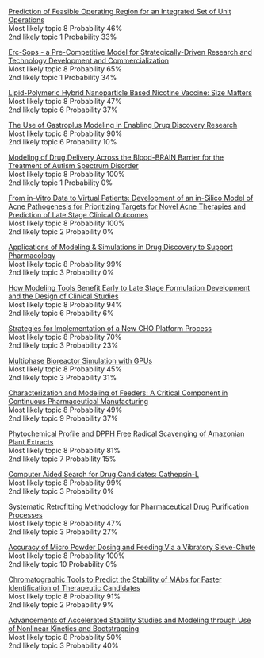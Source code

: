 [Prediction of Feasible Operating Region for an Integrated Set of Unit Operations](https://aiche.confex.com/aiche/2015/webprogram/Paper415050.html)   
Most likely topic 8  Probability 46%  
2nd likely topic 1  Probability 33%  


[Erc-Sops - a Pre-Competitive Model for Strategically-Driven Research and Technology Development and Commercialization](https://aiche.confex.com/aiche/2015/webprogram/Paper422671.html)   
Most likely topic 8  Probability 65%  
2nd likely topic 1  Probability 34%  


[Lipid-Polymeric Hybrid Nanoparticle Based Nicotine Vaccine: Size Matters](https://aiche.confex.com/aiche/2015/webprogram/Paper406800.html)   
Most likely topic 8  Probability 47%  
2nd likely topic 6  Probability 37%  


[The Use of Gastroplus Modeling in Enabling Drug Discovery Research](https://aiche.confex.com/aiche/2015/webprogram/Paper414059.html)   
Most likely topic 8  Probability 90%  
2nd likely topic 6  Probability 10%  


[Modeling of Drug Delivery Across the Blood-BRAIN Barrier for the Treatment of Autism Spectrum Disorder](https://aiche.confex.com/aiche/2015/webprogram/Paper430408.html)   
Most likely topic 8  Probability 100%  
2nd likely topic 1  Probability 0%  


[From in-Vitro Data to Virtual Patients: Development of an in-Silico Model of Acne Pathogenesis for Prioritizing Targets for Novel Acne Therapies and Prediction of Late Stage Clinical Outcomes](https://aiche.confex.com/aiche/2015/webprogram/Paper422560.html)   
Most likely topic 8  Probability 100%  
2nd likely topic 2  Probability 0%  


[Applications of Modeling & Simulations in Drug Discovery to Support Pharmacology](https://aiche.confex.com/aiche/2015/webprogram/Paper422856.html)   
Most likely topic 8  Probability 99%  
2nd likely topic 3  Probability 0%  


[How Modeling Tools Benefit Early to Late Stage Formulation Development and the Design of Clinical Studies](https://aiche.confex.com/aiche/2015/webprogram/Paper435605.html)   
Most likely topic 8  Probability 94%  
2nd likely topic 6  Probability 6%  


[Strategies for Implementation of a New CHO Platform Process](https://aiche.confex.com/aiche/2015/webprogram/Paper418751.html)   
Most likely topic 8  Probability 70%  
2nd likely topic 3  Probability 23%  


[Multiphase Bioreactor Simulation with GPUs](https://aiche.confex.com/aiche/2015/webprogram/Paper427057.html)   
Most likely topic 8  Probability 45%  
2nd likely topic 3  Probability 31%  


[Characterization and Modeling of Feeders: A Critical Component in Continuous Pharmaceutical Manufacturing](https://aiche.confex.com/aiche/2015/webprogram/Paper422817.html)   
Most likely topic 8  Probability 49%  
2nd likely topic 9  Probability 37%  


[Phytochemical Profile and DPPH Free Radical Scavenging of Amazonian Plant Extracts](https://aiche.confex.com/aiche/2015/webprogram/Paper418505.html)   
Most likely topic 8  Probability 81%  
2nd likely topic 7  Probability 15%  


[Computer Aided Search for Drug Candidates: Cathepsin-L](https://aiche.confex.com/aiche/2015/webprogram/Paper434812.html)   
Most likely topic 8  Probability 99%  
2nd likely topic 3  Probability 0%  


[Systematic Retrofitting Methodology for Pharmaceutical Drug Purification Processes](https://aiche.confex.com/aiche/2015/webprogram/Paper426939.html)   
Most likely topic 8  Probability 47%  
2nd likely topic 3  Probability 27%  


[Accuracy of Micro Powder Dosing and Feeding Via a Vibratory Sieve-Chute](https://aiche.confex.com/aiche/2015/webprogram/Paper427621.html)   
Most likely topic 8  Probability 100%  
2nd likely topic 10  Probability 0%  


[Chromatographic Tools to Predict the Stability of MAbs for Faster Identification of Therapeutic Candidates](https://aiche.confex.com/aiche/2015/webprogram/Paper431162.html)   
Most likely topic 8  Probability 91%  
2nd likely topic 2  Probability 9%  


[Advancements of Accelerated Stability Studies and Modeling through Use of Nonlinear Kinetics and Bootstrapping](https://aiche.confex.com/aiche/2015/webprogram/Paper434442.html)   
Most likely topic 8  Probability 50%  
2nd likely topic 3  Probability 40%  

